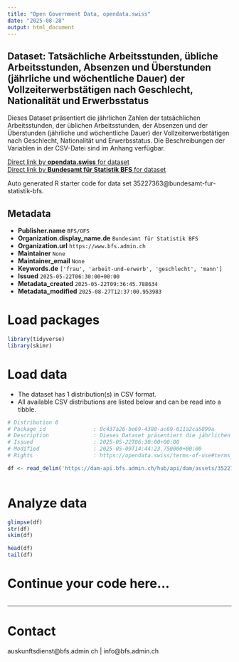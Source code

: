 ```yaml
---
title: "Open Government Data, opendata.swiss"
date: "2025-08-28"
output: html_document
---
```


## Dataset: Tatsächliche Arbeitsstunden, übliche Arbeitsstunden, Absenzen und Überstunden (jährliche und wöchentliche Dauer) der Vollzeiterwerbstätigen nach Geschlecht, Nationalität und Erwerbsstatus

Dieses Dataset präsentiert die jährlichen Zahlen der tatsächlichen Arbeitsstunden, der üblichen Arbeitsstunden, der Absenzen und der Überstunden (jährliche und wöchentliche Dauer) der Vollzeiterwerbstätigen nach Geschlecht, Nationalität und Erwerbsstatus. Die Beschreibungen der Variablen in der CSV-Datei sind im Anhang verfügbar.

[Direct link by **opendata.swiss** for dataset](https://opendata.swiss/de/dataset/tatsachliche-arbeitsstunden-ubliche-arbeitsstunden-absenzen-und-uberstunden-jahrliche-und-woche1)<br>
[Direct link by **Bundesamt für Statistik BFS** for dataset](https://www.bfs.admin.ch/asset/de/ts-x-03.02.03.01.02.03)

Auto generated R starter code for data set 35227363@bundesamt-fur-statistik-bfs.

## Metadata

- **Publisher.name** `BFS/OFS`
- **Organization.display_name.de** `Bundesamt für Statistik BFS`
- **Organization.url** `https://www.bfs.admin.ch`
- **Maintainer** `None`
- **Maintainer_email** `None`
- **Keywords.de** `['frau', 'arbeit-und-erwerb', 'geschlecht', 'mann']`
- **Issued** `2025-05-22T06:30:00+00:00`
- **Metadata_created** `2025-05-22T09:36:45.788634`
- **Metadata_modified** `2025-08-27T12:37:00.953983`


# Load packages

```r

library(tidyverse)
library(skimr)

```

# Load data

-   The dataset has 1 distribution(s) in CSV format.
-   All available CSV distributions are listed below and can be read into a tibble.

```r

# Distribution 0
# Package_id               : 8c437a26-be69-4380-ac69-611a2ca5899a
# Description              : Dieses Dataset präsentiert die jährlichen Zahlen der tatsächlichen Arbeitsstunden, der üblichen Arbeitsstunden, der Absenzen und der Überstunden (jährliche und wöchentliche Dauer) der Vollzeiterwerbstätigen nach Geschlecht, Nationalität und Erwerbsstatus. Die Beschreibungen der Variablen in der CSV-Datei sind im Anhang verfügbar.
# Issued                   : 2025-05-22T06:30:00+00:00
# Modified                 : 2025-05-09T14:44:23.750000+00:00
# Rights                   : https://opendata.swiss/terms-of-use#terms_by_ask

df <- read_delim('https://dam-api.bfs.admin.ch/hub/api/dam/assets/35227380/master')



```

# Analyze data

```r

glimpse(df)
str(df)
skim(df)

head(df)
tail(df)

```

# Continue your code here...

```r

```

------------------------------------------------------------------------

# Contact

auskunftsdienst@bfs.admin.ch | info@bfs.admin.ch
